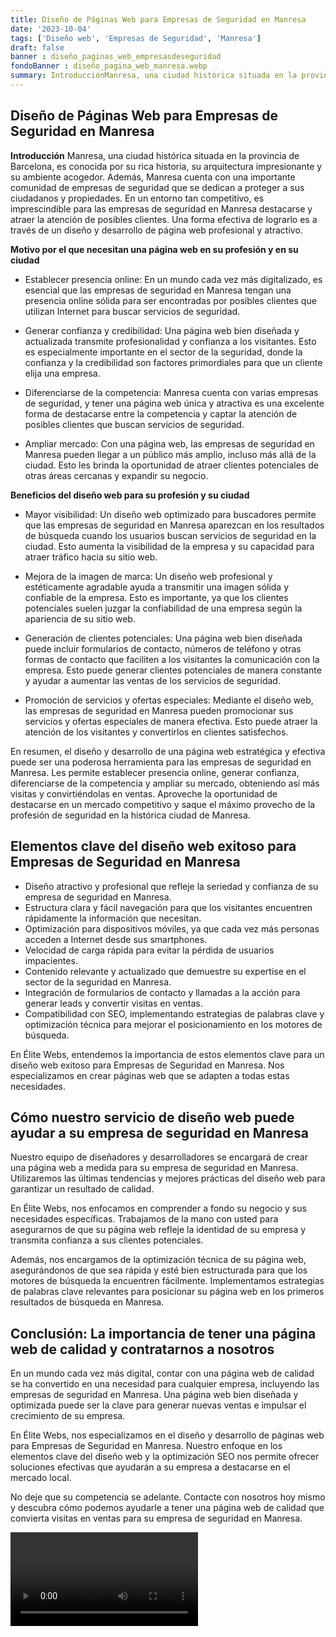 ```yaml
---
title: Diseño de Páginas Web para Empresas de Seguridad en Manresa
date: '2023-10-04'
tags: ['Diseño web', 'Empresas de Seguridad', 'Manresa']
draft: false
banner : diseño_paginas_web_empresasdeseguridad
fondoBanner : diseño_pagina_web_manresa.webp
summary: IntroducciónManresa, una ciudad histórica situada en la provincia de Barcelona, es conocida por su rica historia, su arquitectura impresionante y su ambiente acogedor. Además, Manresa cuenta con una importante comunidad de empresas de seguridad que se dedican a proteger a sus ciudadanos y propiedades. En un entorno tan competitivo, es imprescindible para las empresas de seguridad en Manresa destacarse y atraer la atención de posibles clientes. Una forma efectiva de lograrlo es a través de un diseño y desarrollo de página web profesional y atractivo.
---
```


## Diseño de Páginas Web para Empresas de Seguridad en Manresa

**Introducción**
Manresa, una ciudad histórica situada en la provincia de Barcelona, es conocida por su rica historia, su arquitectura impresionante y su ambiente acogedor. Además, Manresa cuenta con una importante comunidad de empresas de seguridad que se dedican a proteger a sus ciudadanos y propiedades. En un entorno tan competitivo, es imprescindible para las empresas de seguridad en Manresa destacarse y atraer la atención de posibles clientes. Una forma efectiva de lograrlo es a través de un diseño y desarrollo de página web profesional y atractivo.

**Motivo por el que necesitan una página web en su profesión y en su ciudad**

* Establecer presencia online: En un mundo cada vez más digitalizado, es esencial que las empresas de seguridad en Manresa tengan una presencia online sólida para ser encontradas por posibles clientes que utilizan Internet para buscar servicios de seguridad.

* Generar confianza y credibilidad: Una página web bien diseñada y actualizada transmite profesionalidad y confianza a los visitantes. Esto es especialmente importante en el sector de la seguridad, donde la confianza y la credibilidad son factores primordiales para que un cliente elija una empresa.

* Diferenciarse de la competencia: Manresa cuenta con varias empresas de seguridad, y tener una página web única y atractiva es una excelente forma de destacarse entre la competencia y captar la atención de posibles clientes que buscan servicios de seguridad.

* Ampliar mercado: Con una página web, las empresas de seguridad en Manresa pueden llegar a un público más amplio, incluso más allá de la ciudad. Esto les brinda la oportunidad de atraer clientes potenciales de otras áreas cercanas y expandir su negocio.

**Beneficios del diseño web para su profesión y su ciudad**

* Mayor visibilidad: Un diseño web optimizado para buscadores permite que las empresas de seguridad en Manresa aparezcan en los resultados de búsqueda cuando los usuarios buscan servicios de seguridad en la ciudad. Esto aumenta la visibilidad de la empresa y su capacidad para atraer tráfico hacia su sitio web.

* Mejora de la imagen de marca: Un diseño web profesional y estéticamente agradable ayuda a transmitir una imagen sólida y confiable de la empresa. Esto es importante, ya que los clientes potenciales suelen juzgar la confiabilidad de una empresa según la apariencia de su sitio web.

* Generación de clientes potenciales: Una página web bien diseñada puede incluir formularios de contacto, números de teléfono y otras formas de contacto que faciliten a los visitantes la comunicación con la empresa. Esto puede generar clientes potenciales de manera constante y ayudar a aumentar las ventas de los servicios de seguridad.

* Promoción de servicios y ofertas especiales: Mediante el diseño web, las empresas de seguridad en Manresa pueden promocionar sus servicios y ofertas especiales de manera efectiva. Esto puede atraer la atención de los visitantes y convertirlos en clientes satisfechos.

En resumen, el diseño y desarrollo de una página web estratégica y efectiva puede ser una poderosa herramienta para las empresas de seguridad en Manresa. Les permite establecer presencia online, generar confianza, diferenciarse de la competencia y ampliar su mercado, obteniendo así más visitas y convirtiéndolas en ventas. Aproveche la oportunidad de destacarse en un mercado competitivo y saque el máximo provecho de la profesión de seguridad en la histórica ciudad de Manresa.

<GifSeo />

<Cta />

## Elementos clave del diseño web exitoso para Empresas de Seguridad en Manresa

- Diseño atractivo y profesional que refleje la seriedad y confianza de su empresa de seguridad en Manresa.
- Estructura clara y fácil navegación para que los visitantes encuentren rápidamente la información que necesitan.
- Optimización para dispositivos móviles, ya que cada vez más personas acceden a Internet desde sus smartphones.
- Velocidad de carga rápida para evitar la pérdida de usuarios impacientes.
- Contenido relevante y actualizado que demuestre su expertise en el sector de la seguridad en Manresa.
- Integración de formularios de contacto y llamadas a la acción para generar leads y convertir visitas en ventas.
- Compatibilidad con SEO, implementando estrategias de palabras clave y optimización técnica para mejorar el posicionamiento en los motores de búsqueda.

En Élite Webs, entendemos la importancia de estos elementos clave para un diseño web exitoso para Empresas de Seguridad en Manresa. Nos especializamos en crear páginas web que se adapten a todas estas necesidades.

## Cómo nuestro servicio de diseño web puede ayudar a su empresa de seguridad en Manresa

Nuestro equipo de diseñadores y desarrolladores se encargará de crear una página web a medida para su empresa de seguridad en Manresa. Utilizaremos las últimas tendencias y mejores prácticas del diseño web para garantizar un resultado de calidad.

En Élite Webs, nos enfocamos en comprender a fondo su negocio y sus necesidades específicas. Trabajamos de la mano con usted para asegurarnos de que su página web refleje la identidad de su empresa y transmita confianza a sus clientes potenciales.

Además, nos encargamos de la optimización técnica de su página web, asegurándonos de que sea rápida y esté bien estructurada para que los motores de búsqueda la encuentren fácilmente. Implementamos estrategias de palabras clave relevantes para posicionar su página web en los primeros resultados de búsqueda en Manresa.

## Conclusión: La importancia de tener una página web de calidad y contratarnos a nosotros

En un mundo cada vez más digital, contar con una página web de calidad se ha convertido en una necesidad para cualquier empresa, incluyendo las empresas de seguridad en Manresa. Una página web bien diseñada y optimizada puede ser la clave para generar nuevas ventas e impulsar el crecimiento de su empresa.

En Élite Webs, nos especializamos en el diseño y desarrollo de páginas web para Empresas de Seguridad en Manresa. Nuestro enfoque en los elementos clave del diseño web y la optimización SEO nos permite ofrecer soluciones efectivas que ayudarán a su empresa a destacarse en el mercado local.

No deje que su competencia se adelante. Contacte con nosotros hoy mismo y descubra cómo podemos ayudarle a tener una página web de calidad que convierta visitas en ventas para su empresa de seguridad en Manresa.

<Video />

<CtaBot job='Empresas de Seguridad' city='Manresa'/>

<Gmaps query='Manresa+españa+maps' />